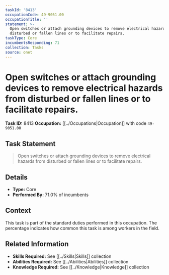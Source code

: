 ```yaml
---
taskId: '8413'
occupationCode: 49-9051.00
occupationTitle: ''
statement: >-
  Open switches or attach grounding devices to remove electrical hazards from
  disturbed or fallen lines or to facilitate repairs.
taskType: Core
incumbentsResponding: 71
collection: Tasks
source: onet
---
```

# Open switches or attach grounding devices to remove electrical hazards from disturbed or fallen lines or to facilitate repairs.

**Task ID:** 8413
**Occupation:** [[../Occupations|Occupation]] with code `49-9051.00`

## Task Statement

> Open switches or attach grounding devices to remove electrical hazards from disturbed or fallen lines or to facilitate repairs.

## Details

- **Type:** Core
- **Performed By:** 71.0% of incumbents

## Context

This task is part of the standard duties performed in this occupation. The percentage indicates how common this task is among workers in the field.

## Related Information

- **Skills Required:** See [[../Skills|Skills]] collection
- **Abilities Required:** See [[../Abilities|Abilities]] collection
- **Knowledge Required:** See [[../Knowledge|Knowledge]] collection
